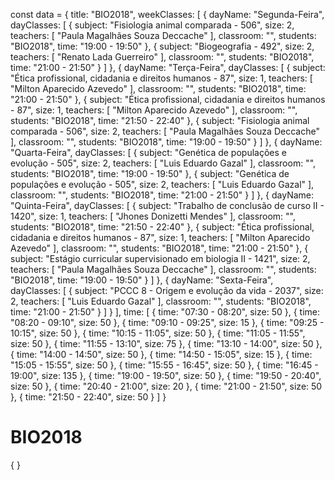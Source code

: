 const data = {
  title: "BIO2018",
  weekClasses: [
    {
      dayName: "Segunda-Feira",
      dayClasses: [
        {
          subject: "Fisiologia animal comparada - 506",
          size: 2,
          teachers: [
            "Paula Magalhães Souza Deccache"
          ],
          classroom: "",
          students: "BIO2018",
          time: "19:00 - 19:50"
        },
        {
          subject: "Biogeografia - 492",
          size: 2,
          teachers: [
            "Renato Lada Guerreiro"
          ],
          classroom: "",
          students: "BIO2018",
          time: "21:00 - 21:50"
        }
      ]
    },
    {
      dayName: "Terça-Feira",
      dayClasses: [
        {
          subject: "Ética profissional, cidadania e direitos humanos - 87",
          size: 1,
          teachers: [
            "Milton Aparecido Azevedo"
          ],
          classroom: "",
          students: "BIO2018",
          time: "21:00 - 21:50"
        },
        {
          subject: "Ética profissional, cidadania e direitos humanos - 87",
          size: 1,
          teachers: [
            "Milton Aparecido Azevedo"
          ],
          classroom: "",
          students: "BIO2018",
          time: "21:50 - 22:40"
        },
        {
          subject: "Fisiologia animal comparada - 506",
          size: 2,
          teachers: [
            "Paula Magalhães Souza Deccache"
          ],
          classroom: "",
          students: "BIO2018",
          time: "19:00 - 19:50"
        }
      ]
    },
    {
      dayName: "Quarta-Feira",
      dayClasses: [
        {
          subject: "Genética de populações e evolução - 505",
          size: 2,
          teachers: [
            "Luis Eduardo Gazal"
          ],
          classroom: "",
          students: "BIO2018",
          time: "19:00 - 19:50"
        },
        {
          subject: "Genética de populações e evolução - 505",
          size: 2,
          teachers: [
            "Luis Eduardo Gazal"
          ],
          classroom: "",
          students: "BIO2018",
          time: "21:00 - 21:50"
        }
      ]
    },
    {
      dayName: "Quinta-Feira",
      dayClasses: [
        {
          subject: "Trabalho de conclusão de curso II - 1420",
          size: 1,
          teachers: [
            "Jhones Donizetti Mendes"
          ],
          classroom: "",
          students: "BIO2018",
          time: "21:50 - 22:40"
        },
        {
          subject: "Ética profissional, cidadania e direitos humanos - 87",
          size: 1,
          teachers: [
            "Milton Aparecido Azevedo"
          ],
          classroom: "",
          students: "BIO2018",
          time: "21:00 - 21:50"
        },
        {
          subject: "Estágio curricular supervisionado em biologia II - 1421",
          size: 2,
          teachers: [
            "Paula Magalhães Souza Deccache"
          ],
          classroom: "",
          students: "BIO2018",
          time: "19:00 - 19:50"
        }
      ]
    },
    {
      dayName: "Sexta-Feira",
      dayClasses: [
        {
          subject: "PCCC 8 - Origem e evolução da vida - 2037",
          size: 2,
          teachers: [
            "Luis Eduardo Gazal"
          ],
          classroom: "",
          students: "BIO2018",
          time: "21:00 - 21:50"
        }
      ]
    }
  ],
  time: [
    {
      time: "07:30 - 08:20",
      size: 50
    },
    {
      time: "08:20 - 09:10",
      size: 50
    },
    {
      time: "09:10 - 09:25",
      size: 15
    },
    {
      time: "09:25 - 10:15",
      size: 50
    },
    {
      time: "10:15 - 11:05",
      size: 50
    },
    {
      time: "11:05 - 11:55",
      size: 50
    },
    {
      time: "11:55 - 13:10",
      size: 75
    },
    {
      time: "13:10 - 14:00",
      size: 50
    },
    {
      time: "14:00 - 14:50",
      size: 50
    },
    {
      time: "14:50 - 15:05",
      size: 15
    },
    {
      time: "15:05 - 15:55",
      size: 50
    },
    {
      time: "15:55 - 16:45",
      size: 50
    },
    {
      time: "16:45 - 19:00",
      size: 135
    },
    {
      time: "19:00 - 19:50",
      size: 50
    },
    {
      time: "19:50 - 20:40",
      size: 50
    },
    {
      time: "20:40 - 21:00",
      size: 20
    },
    {
      time: "21:00 - 21:50",
      size: 50
    },
    {
      time: "21:50 - 22:40",
      size: 50
    }
  ]
}

# BIO2018

<div>
    {
        <Grid
            title={data.title} 
            weekClasses={data.weekClasses} 
            time={data.time}
        />
    }
</div>